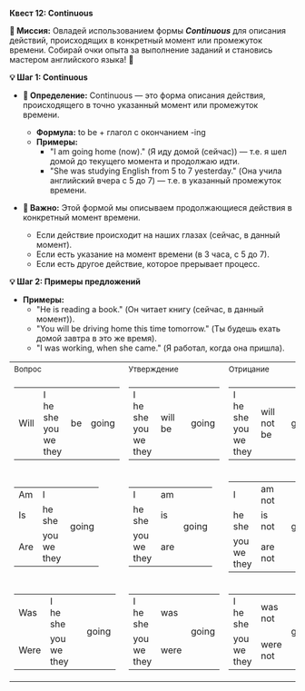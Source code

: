 
**Квест 12: Continuous**

**🎯 Миссия:**
Овладей использованием формы ***Continuous*** для описания действий, происходящих в конкретный момент или промежуток времени. Собирай очки опыта за выполнение заданий и становись мастером английского языка! 🌟

**💡 Шаг 1: Continuous**
- **📜 Определение:** <Highlight>Continuous</Highlight> — это форма описания действия, происходящего в точно <Highlight>указанный момент</Highlight> или <Highlight>промежуток времени.</Highlight>
  - **Формула:** <Highlight>to be</Highlight> + глагол c окончанием <Highlight>-ing</Highlight>
  - **Примеры:**
    - "I am going home (now)." (Я иду домой (сейчас)) — т.е. я шел домой до текущего момента и продолжаю идти.
    - "She was studying English from 5 to 7 yesterday." (Она учила английский вчера с 5 до 7) — т.е. в указанный промежуток времени.

- **📝 Важно:** Этой формой мы описываем продолжающиеся действия в <Highlight>конкретный момент времени.</Highlight>
  - Если действие происходит на наших глазах <Highlight>(сейчас, в данный момент).</Highlight>
  - Если есть указание на момент времени <Highlight>(в 3 часа, с 5 до 7).</Highlight>
  - Если есть <Highlight>другое действие,</Highlight> которое прерывает процесс.

**💡 Шаг 2: Примеры предложений**
- **Примеры:**
  - "He is reading a book." (Он читает книгу (сейчас, в данный момент)).
  - "You will be driving home this time tomorrow." (Ты будешь ехать домой завтра в это же время).
  - "I was working, when she came." (Я работал, когда она пришла).


<table className="text-xxs md:text-md main">
  <tbody>
  <tr>
    <td><small>Вопрос</small></td>
    <td><small>Утверждение</small></td>
    <td><small>Отрицание</small></td>
    <td>&nbsp;</td>
  </tr>
  <tr>
    <td className="cel_11">
      <table>
        <tbody>
        <tr>
          <td>Will</td>
          <td>
            <div>I</div>
            <div>he</div>
            <div>she</div>
            <div>you</div>
            <div>we</div>
            <div>they</div>
          </td>
          <td>be</td>
          <td>going</td>
        </tr>
        </tbody>
      </table>
    </td>
    <td className="cel_12">
      <table>
        <tbody>
        <tr>
          <td>
            <div>I</div>
            <div>he</div>
            <div>she</div>
            <div>you</div>
            <div>we</div>
            <div>they</div>
          </td>
          <td>will be</td>
          <td>going</td>
        </tr>
        </tbody>
      </table>
    </td>
    <td className="cel_13">
      <table>
        <tbody>
        <tr>
          <td>
            <div>I</div>
            <div>he</div>
            <div>she</div>
            <div>you</div>
            <div>we</div>
            <div>they</div>
          </td>
          <td>will not be</td>
          <td>going</td>
        </tr>
        </tbody>
      </table>
    </td>
    <td><small><span className="timeline">Б<br/>
у<br/>
д<br/>
у<br/>
щ<br/>
е<br/>
е</span></small></td>
  </tr>
  <tr>
    <td className="cel_21">
      <table>
        <tbody>
        <tr>
          <td>Am</td>
          <td>
            <div>I</div>
          </td>
          <td rowSpan="3">going</td>
        </tr>
        <tr>
          <td>Is</td>
          <td>
            <div>he</div>
            <div>she</div>
          </td>
        </tr>
        <tr>
          <td>Are</td>
          <td>
            <div>you</div>
            <div>we</div>
            <div>they</div>
          </td>
        </tr>
        </tbody>
      </table>
    </td>
    <td className="cel_22">
      <table>
        <tbody>
        <tr>
          <td>
            <div>I</div>
          </td>
          <td>am</td>
          <td rowSpan="3">going</td>
        </tr>
        <tr>
          <td>
            <div>he</div>
            <div>she</div>
          </td>
          <td>is</td>
        </tr>
        <tr>
          <td>
            <div>you</div>
            <div>we</div>
            <div>they</div>
          </td>
          <td>are</td>
        </tr>
        </tbody>
      </table>
    </td>
    <td className="cel_23">
      <table>
        <tbody>
        <tr>
          <td>
            <div>I</div>
          </td>
          <td>am not</td>
          <td rowSpan="3">going</td>
        </tr>
        <tr>
          <td>
            <div>he</div>
            <div>she</div>
          </td>
          <td>is not</td>
        </tr>
        <tr>
          <td>
            <div>you</div>
            <div>we</div>
            <div>they</div>
          </td>
          <td>are not</td>
        </tr>
        </tbody>
      </table>
    </td>
    <td><small><span className="timeline">Н<br/>
а<br/>
с<br/>
т<br/>
о<br/>
я<br/>
щ<br/>
е<br/>
е</span></small></td>
  </tr>
  <tr>
    <td className="cel_31">
      <table>
        <tbody>
        <tr>
          <td>Was</td>
          <td>
            <div>I</div>
            <div>he</div>
            <div>she</div>
          </td>
          <td></td>
          <td rowSpan="2">going</td>
        </tr>
        <tr>
          <td>Were</td>
          <td>
            <div>you</div>
            <div>we</div>
            <div>they</div>
          </td>
          <td></td>
        </tr>
        </tbody>
      </table>
    </td>
    <td className="cel_32">
      <table>
        <tbody>
        <tr>
          <td>
            <div>I</div>
            <div>he</div>
            <div>she</div>
          </td>
          <td>was</td>
          <td rowSpan="2">going</td>
        </tr>
        <tr>
          <td>
            <div>you</div>
            <div>we</div>
            <div>they</div>
          </td>
          <td>were</td>
        </tr>
        </tbody>
      </table>
    </td>
    <td className="cel_33">
      <table>
        <tbody>
        <tr>
          <td>
            <div>I</div>
            <div>he</div>
            <div>she</div>
          </td>
          <td>was not</td>
          <td rowSpan="2">going</td>
        </tr>
        <tr>
          <td>
            <div>you</div>
            <div>we</div>
            <div>they</div>
          </td>
          <td>were not</td>
        </tr>
        </tbody>
      </table>
    </td>
    <td><small><span className="timeline">П<br/> р<br/> о<br/> ш<br/> е<br/> д<br/> ш<br/> е<br/> е</span></small></td>
  </tr>
  </tbody>
</table>
